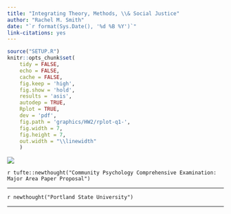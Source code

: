 ```yaml
---
title: "Integrating Theory, Methods, \\& Social Justice"
author: "Rachel M. Smith"
date: "`r format(Sys.Date(), '%d %B %Y')`"
link-citations: yes
---
```


```r
source("SETUP.R")
knitr::opts_chunk$set(
    tidy = FALSE,
    echo = FALSE,
    cache = FALSE,
    fig.keep = 'high',
    fig.show = 'hold',
    results = 'asis',
    autodep = TRUE,
    Rplot = TRUE,
    dev = 'pdf',
    fig.path = 'graphics/HW2/rplot-q1-',
    fig.width = 7,
    fig.height = 7,
    out.width = "\\linewidth"
    )
```

![](auxDocs/quill_small.png)

`r tufte::newthought("Community Psychology Comprehensive Examination: Major Area Paper Proposal")`

-----

`r newthought("Portland State University")`

-----
